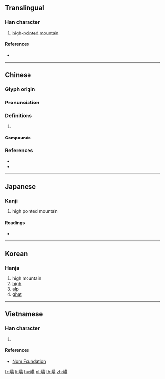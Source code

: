 {{character info/new}}
{{also|峤}}
==Translingual==

===Han character===
{{Han char|rn=46|rad=山|as=12|sn=15|four=22727|canj=UHKB|ids=⿰山喬}}

# [[high]]-[[pointed]] [[mountain]]

====References====
* {{Han ref|kx=0320.080|dkj=08488|dj=0620.120|hdz=10797.190|uh=5DA0|ud=23968|bh=E569|bd=58729}}

----

==Chinese==
{{zh-forms|s=峤}}

===Glyph origin===
{{Han etym}}

===Pronunciation===
{{zh-pron
|m=jiāo
|c=giu2,giu6,kiu4
|mc=y
|oc=y
|cat=
}}

===Definitions===
{{zh-hanzi}}

# {{rfdef|zh}}

====Compounds====
{{zh-der|嶠嶼|海嶠|溫嶠|燃犀溫嶠}}

===References===
* {{R:twedu|B00885}}
* {{R:yue:Hanzi}}

----

==Japanese==

===Kanji===
{{ja-kanji|grade=|rs=山12}}

# high pointed mountain

====Readings====
* {{ja-readings|on=[[きょう]] (kyō), [[ぎょう]] (gyō)|kun=}}

----

==Korean==

===Hanja===
{{ko-hanja|hangeul=교|rv=gyo|mr=kyo}}

# high mountain
# [[high]]
# [[alp]]
# [[ghat]]

----

==Vietnamese==

===Han character===
{{vi-readings|rs=山12|hanviet=kiểu}}

# {{defn|lang=vi|sort=山12}}

====References====
* [http://nomfoundation.org/common/nom_details.php?codepoint=5da0 Nom Foundation]

[[fr:嶠]]
[[li:嶠]]
[[hu:嶠]]
[[pl:嶠]]
[[th:嶠]]
[[zh:嶠]]